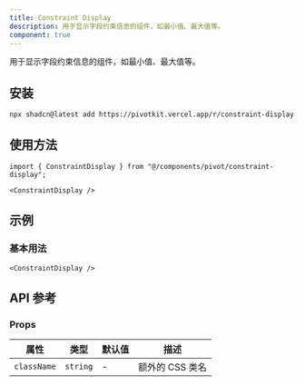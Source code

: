 ```yaml
---
title: Constraint Display
description: 用于显示字段约束信息的组件，如最小值、最大值等。
component: true
---
```


用于显示字段约束信息的组件，如最小值、最大值等。

<ComponentPreview name="constraint-display-demo" />

## 安装

```bash
npx shadcn@latest add https://pivotkit.vercel.app/r/constraint-display.json
```

## 使用方法

```tsx
import { ConstraintDisplay } from "@/components/pivot/constraint-display";
```

```tsx
<ConstraintDisplay />
```

## 示例

### 基本用法

```tsx
<ConstraintDisplay />
```

## API 参考

### Props

| 属性        | 类型     | 默认值 | 描述            |
| ----------- | -------- | ------ | --------------- |
| `className` | `string` | -      | 额外的 CSS 类名 |
